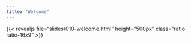 ```yaml
---
title: "Welcome"
---
```


:::{.column-page-inset-right}

{{< revealjs file="slides/010-welcome.html" height="500px" class="ratio ratio-16x9" >}}

:::
